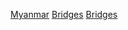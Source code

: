 {{Commonscat|Bridges in Myanmar}}

[[Category:亚洲各国桥梁|Myanmar]]
[[Category:緬甸建築物|Bridges]]
[[Category:緬甸交通|Bridges]]
